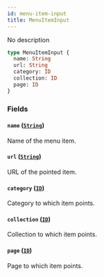 ```yaml
---
id: menu-item-input
title: MenuItemInput
---
```


No description

```graphql
type MenuItemInput {
  name: String
  url: String
  category: ID
  collection: ID
  page: ID
}
```

### Fields

#### `name` ([`String`](/api-reference/scalars/string.mdx))

Name of the menu item.

#### `url` ([`String`](/api-reference/scalars/string.mdx))

URL of the pointed item.

#### `category` ([`ID`](/api-reference/scalars/id.mdx))

Category to which item points.

#### `collection` ([`ID`](/api-reference/scalars/id.mdx))

Collection to which item points.

#### `page` ([`ID`](/api-reference/scalars/id.mdx))

Page to which item points.
